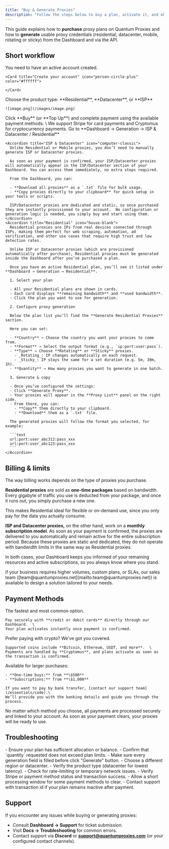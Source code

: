 ```yaml
---
title: "Buy & Generate Proxies"
description: "Follow the steps below to buy a plan, activate it, and obtain proxy you can use right away"
---
```


This guide explains how to **purchase** proxy plans on Quantum Proxies and how to **generate** usable proxy credentials (residential, datacenter, mobile, rotating or sticky) from the Dashboard and via the API.

## Short workflow

<Steps>
  <Step title="Sign in to the Dashboard.  ">
    You need to have an active account created.

    <Card title="Create your account" icon="person-circle-plus" color="#ffffff">
      
    </Card>
  </Step>
  <Step title="Select or purchase a proxy plan.  ">
    Choose the product type: **Residential**, **Datacenter**, or **ISP**

    ![image.png](/images/image.png)
  </Step>
  <Step title="Pay">
    Click **Buy** (or **Top Up**) and complete payment using the available payment methods.  \
    We support Stripe for card payments and Cryptomus for cryptocurrency payments.
  </Step>
  <Step title="Generate proxies">
    Go to **Dashboard → Generation → ISP & Datacenter / Residential**

    <Accordion title="ISP & Datacenter" icon="computer-classic">
      Unlike Residential or Mobile proxies, you don’t need to manually generate ISP or Datacenter proxies.

      As soon as your payment is confirmed, your ISP/Datacenter proxies will automatically appear in the ISP/Datacenter section of your Dashboard. You can access them immediately, no extra steps required.

      From the Dashboard, you can:

      - **Download all proxies** as a `.txt` file for bulk usage.
      - **Copy proxies directly to your clipboard** for quick setup in your tools or scripts.

      ISP/Datacenter proxies are dedicated and static, so once purchased they are instantly provisioned to your account.  No configuration or generation logic is needed, you simply buy and start using them.
    </Accordion>
    <Accordion title="Residential" icon="house-blank">
      Residential proxies are IPs from real devices connected through ISPs, making them perfect for web scraping, automation, ad verification, and other use cases that require high trust and low detection rates.

      Unlike ISP or Datacenter proxies (which are provisioned automatically after purchase), Residential proxies must be generated inside the Dashboard after you’ve purchased a plan.

      Once you have an active Residential plan, you’ll see it listed under **Dashboard → Generation → Residential**.

      1. Select your plan

      - All your Residential plans are shown in cards.
      - Each card displays **remaining bandwidth** and **used bandwidth**.
      - Click the plan you want to use for generation.

      2. Configure proxy generation

      Below the plan list you’ll find the **Generate Residential Proxies** section.

      Here you can set:

      - **Country** → Choose the country you want your proxies to come from.
      - **Format** → Select the output format (e.g., `ip:port:user:pass`).
      - **Type** → Choose **Rotating** or **Sticky** proxies.
        - _Rotating_: IP changes automatically on each request.
        - _Sticky_: IP stays the same for a set duration (e.g. 5m, 30m, 1h).
      - **Quantity** → How many proxies you want to generate in one batch.

      3. Generate & copy

      - Once you’ve configured the settings:
      - Click **Generate Proxy**.
      - Your proxies will appear in the **Proxy List** panel on the right side.
      - From there, you can:
        - **Copy** them directly to your clipboard.
        - **Download** them as a `.txt` file.

      The generated proxies will follow the format you selected, for example:

      ```text
      url:port:user_abc312:pass_xxx
      url:port:user_abc123:pass_xxx
      ```
    </Accordion>
  </Step>
</Steps>

## Billing & limits

The way billing works depends on the type of proxies you purchase.

**Residential proxies** are sold as **one-time packages** based on bandwidth. Every gigabyte of traffic you use is deducted from your package, and once it runs out, you simply purchase a new one.

<Info>
  This makes Residential ideal for flexible or on-demand use, since you only pay for the data you actually consume.
</Info>

**ISP and Datacenter proxies,** on the other hand, work on a **monthly subscription model**. As soon as your payment is confirmed, the proxies are delivered to you automatically and remain active for the entire subscription period. Because these proxies are static and dedicated, they do not operate with bandwidth limits in the same way as Residential proxies.

In both cases, your Dashboard keeps you informed of your remaining resources and active subscriptions, so you always know where you stand.

<Tip>
  if your business requires higher volumes, custom plans, or SLAs, our sales team ([team@quantumproxies.net](mailto:team@quantumproxies.net)) is available to design a solution tailored to your needs.
</Tip>

## Payment Methods

<AccordionGroup>
  <Accordion title="Stripe" icon="credit-card">
    The fastest and most common option.

    Pay securely with **credit or debit cards** directly through our Dashboard.  \
    Your plan activates instantly once payment is confirmed.
  </Accordion>
  <Accordion title="Cryptocurrency" icon="bitcoin-sign">
    Prefer paying with crypto? We’ve got you covered.

    Supported coins include **Bitcoin, Ethereum, USDT, and more**.  \
    Payments are handled by **Cryptomus**, and plans activate as soon as the transaction is confirmed.
  </Accordion>
  <Accordion title="Bank Transfer" icon="piggy-bank">
    Available for larger purchases:

    - **One-time buys:** from **\$500**
    - **Subscriptions:** from **\$1,000**

    If you want to pay by bank transfer, [contact our support team](/essentials/code).\
    We’ll provide you with the banking details and guide you through the process.
  </Accordion>
</AccordionGroup>

No matter which method you choose, all payments are processed securely and linked to your account. As soon as your payment clears, your proxies will be ready to use.

## Troubleshooting

<AccordionGroup>
  <Accordion title="No proxies returned after Generate">
    - Ensure your plan has sufficient allocation or balance.
    - Confirm that `quantity` requested does not exceed plan limits.
    - Make sure every generation field is filled before click "Generate" button.
  </Accordion>
  <Accordion title="High latency or timeouts">
    - Choose a different region or datacenter.
    - Verify the product type (datacenter for lowest latency).
    - Check for rate-limiting or temporary network issues.
  </Accordion>
  <Accordion title="Billing / purchase not active">
    - Verify Stripe or payment method status and transaction success.
    - Allow a short processing window for some payment methods to clear.
    - Contact support with transaction id if your plan remains inactive after payment.
  </Accordion>
</AccordionGroup>

## Support

If you encounter any issues while buying or generating proxies:

- Consult **Dashboard → Support** for ticket submission.
- Visit **Docs → Troubleshooting** for common errors.
- Contact support via **Discord** or [**support@quantumproxies.com**](mailto:support@quantumproxies.com) (or your configured contact channels).